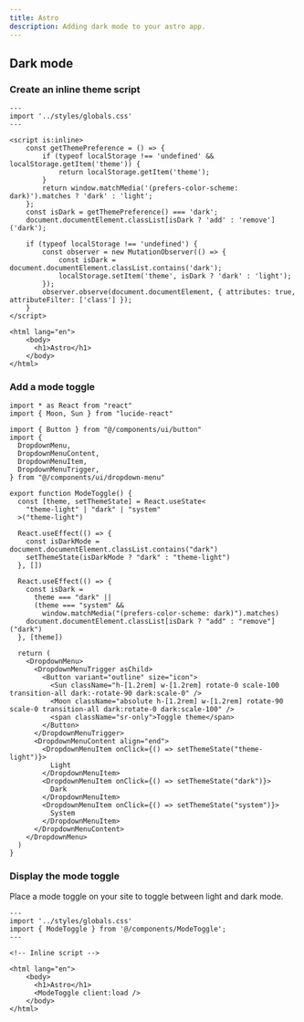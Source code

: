 ```yaml
---
title: Astro
description: Adding dark mode to your astro app.
---
```


## Dark mode

<Steps>

### Create an inline theme script

```astro title="src/pages/index.astro"
---
import '../styles/globals.css'
---

<script is:inline>
	const getThemePreference = () => {
		if (typeof localStorage !== 'undefined' && localStorage.getItem('theme')) {
			return localStorage.getItem('theme');
		}
		return window.matchMedia('(prefers-color-scheme: dark)').matches ? 'dark' : 'light';
	};
	const isDark = getThemePreference() === 'dark';
	document.documentElement.classList[isDark ? 'add' : 'remove']('dark');

	if (typeof localStorage !== 'undefined') {
		const observer = new MutationObserver(() => {
			const isDark = document.documentElement.classList.contains('dark');
			localStorage.setItem('theme', isDark ? 'dark' : 'light');
		});
		observer.observe(document.documentElement, { attributes: true, attributeFilter: ['class'] });
	}
</script>

<html lang="en">
	<body>
      <h1>Astro</h1>
	</body>
</html>
```

### Add a mode toggle

```tsx title="src/components/ModeToggle.tsx"
import * as React from "react"
import { Moon, Sun } from "lucide-react"

import { Button } from "@/components/ui/button"
import {
  DropdownMenu,
  DropdownMenuContent,
  DropdownMenuItem,
  DropdownMenuTrigger,
} from "@/components/ui/dropdown-menu"

export function ModeToggle() {
  const [theme, setThemeState] = React.useState<
    "theme-light" | "dark" | "system"
  >("theme-light")

  React.useEffect(() => {
    const isDarkMode = document.documentElement.classList.contains("dark")
    setThemeState(isDarkMode ? "dark" : "theme-light")
  }, [])

  React.useEffect(() => {
    const isDark =
      theme === "dark" ||
      (theme === "system" &&
        window.matchMedia("(prefers-color-scheme: dark)").matches)
    document.documentElement.classList[isDark ? "add" : "remove"]("dark")
  }, [theme])

  return (
    <DropdownMenu>
      <DropdownMenuTrigger asChild>
        <Button variant="outline" size="icon">
          <Sun className="h-[1.2rem] w-[1.2rem] rotate-0 scale-100 transition-all dark:-rotate-90 dark:scale-0" />
          <Moon className="absolute h-[1.2rem] w-[1.2rem] rotate-90 scale-0 transition-all dark:rotate-0 dark:scale-100" />
          <span className="sr-only">Toggle theme</span>
        </Button>
      </DropdownMenuTrigger>
      <DropdownMenuContent align="end">
        <DropdownMenuItem onClick={() => setThemeState("theme-light")}>
          Light
        </DropdownMenuItem>
        <DropdownMenuItem onClick={() => setThemeState("dark")}>
          Dark
        </DropdownMenuItem>
        <DropdownMenuItem onClick={() => setThemeState("system")}>
          System
        </DropdownMenuItem>
      </DropdownMenuContent>
    </DropdownMenu>
  )
}
```

### Display the mode toggle

Place a mode toggle on your site to toggle between light and dark mode.

```astro title="src/pages/index.astro"
---
import '../styles/globals.css'
import { ModeToggle } from '@/components/ModeToggle';
---

<!-- Inline script -->

<html lang="en">
	<body>
      <h1>Astro</h1>
      <ModeToggle client:load />
	</body>
</html>
```

</Steps>
